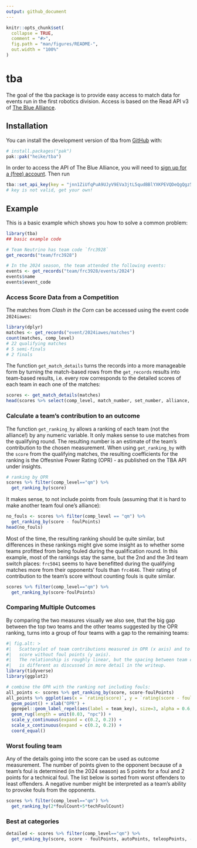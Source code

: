 ```yaml
---
output: github_document
---
```


<!-- README.md is generated from README.Rmd. Please edit that file -->

```r
knitr::opts_chunk$set(
  collapse = TRUE,
  comment = "#>",
  fig.path = "man/figures/README-",
  out.width = "100%"
)
```

# tba

<!-- badges: start -->
<!-- badges: end -->

The goal of the tba package is to provide easy access to match data for events 
run in the first robotics division. Access is based on the Read API v3 of [The Blue Alliance](https://www.thebluealliance.com/). 

## Installation

You can install the development version of tba from [GitHub](https://github.com/) with:

``` r
# install.packages("pak")
pak::pak("heike/tba")
```

In order to access the API of The Blue Alliance, you will need to [sign up for a (free) account](https://www.thebluealliance.com/apidocs/v3). 
Then run 
``` r
tba::set_api_key(key = "jnn1ZiUfqPuA9UJyV9EVa3jtL5qudBBlYXKPEVQDeQgQgz5L8BypwjTzVKxtCs3W") 
# key is not valid, get your own!
```


## Example

This is a basic example which shows you how to solve a common problem:

```r
library(tba)
## basic example code

# Team Neutrino has team code `frc3928` 
get_records("team/frc3928")

# In the 2024 season, the team attended the following events:
events <- get_records("team/frc3928/events/2024")
events$name
events$event_code
```

### Access Score Data from a Competition

The matches from *Clash in the Corn* can be accessed using the event code `2024iawes`:

```r
library(dplyr)
matches <- get_records("event/2024iawes/matches")
count(matches, comp_level)
# 22 qualifying matches
# 5 semi-finals
# 2 finals
```

The function `get_match_details` turns the records into a more manageable form by turning the match-based rows from the `get_records` results into team-based results, i.e.  every row corresponds to the 
detailed scores of each team in each one of the matches:

```r
scores <- get_match_details(matches)
head(scores %>% select(comp_level, match_number, set_number, alliance, team_key, score, ends_with("Points")))
```

### Calculate a team's contribution to an outcome

The function `get_ranking_by` allows a ranking of each team (not the alliance!)  by any numeric variable. It only makes sense to use matches from the qualifying round. The resulting number is an estimate of the team's contribution to the chosen measurement. 
 When using `get_ranking_by` with the `score` from the qualifying matches, the resulting coefficients for the ranking is the Offesnive Power Rating (OPR) - as published on the TBA API under insights.

```r
# ranking by OPR
scores %>% filter(comp_level=="qm") %>%
  get_ranking_by(score)
```

It makes sense, to not include points from fouls (assuming that it is hard to make another team foul one's alliance):

```r
no_fouls <- scores %>% filter(comp_level == "qm") %>%
  get_ranking_by(score - foulPoints)
head(no_fouls)
```

Most of the time, the resulting ranking should be quite similar, but differences in these rankings might give some insight as to whether some teams profitted from being fouled during the qualification round. In this example, most of the rankings stay the same, but the 2nd and the 3rd team switch places:  `frc5041` seems to have benefitted during the qualifying matches more from their opponents' fouls than `frc4646`. Their rating of contribution to the team's score without counting fouls is quite similar. 

```r
scores %>% filter(comp_level=="qm") %>%
  get_ranking_by(score-foulPoints)
```

### Comparing Multiple Outcomes

By comparing the two measures visually we also see, that the big gap between the top two teams and the other teams suggested by the OPR ranking, turns into a group of four teams with a gap to the remaining teams:

```r
#| fig.alt: >
#|   Scatterplot of team contributions measured in OPR (x axis) and to the 
#|   score without foul points (y axis). 
#|   The relationship is roughly linear, but the spacing between team contributions
#|   is different as discussed in more detail in the writeup.
library(tidyverse)
library(ggplot2)

# combine the OPR with the ranking not including fouls:
all_points <- scores %>% get_ranking_by(score, score-foulPoints)
all_points %>% ggplot(aes(x = `rating(score)`, y = `rating(score - foulPoints)`)) + 
  geom_point() + xlab("OPR") + 
  ggrepel::geom_label_repel(aes(label = team_key), size=3, alpha = 0.6, fill_alpha = 0.8) +
  geom_rug(length = unit(0.03, "npc")) +
  scale_y_continuous(expand = c(0.2, 0.2)) +
  scale_x_continuous(expand = c(0.2, 0.2)) +
  coord_equal()
```

### Worst fouling team

Any of the details going into the score can be used as outcome measurement.
The number of points given to the opponent because of a team's foul is determined (in the 2024 season) as 5 points for a foul and 2 points for a technical foul. The list below is sorted from worst offenders to least offenders. A negative number might be interpreted as a team's ability to provoke fouls from the opponents.

```r
scores %>% filter(comp_level=="qm") %>%
  get_ranking_by(2*foulCount+5*techFoulCount) 
```

### Best at categories

```r
detailed <- scores %>% filter(comp_level=="qm") %>%
  get_ranking_by(score, score - foulPoints, autoPoints, teleopPoints, -1*(2*foulCount+5*techFoulCount)) 
  
```